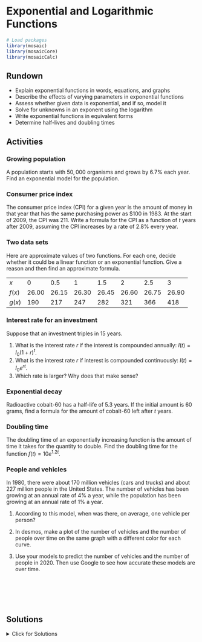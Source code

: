 # Exponential and Logarithmic Functions

```r
# Load packages
library(mosaic)
library(mosaicCore)
library(mosaicCalc)
```

## Rundown

::: {.callout-note title="Learning goals"}
-   Explain exponential functions in words, equations, and graphs
-   Describe the effects of varying parameters in exponential functions
-   Assess whether given data is exponential, and if so, model it
-   Solve for unknowns in an exponent using the logarithm
-   Write exponential functions in equivalent forms
-   Determine half-lives and doubling times
:::

## Activities

### Growing population

A population starts with $50,000$ organisms and grows by $6.7\%$ each year. Find an exponential model for the population.

### Consumer price index

The consumer price index (CPI) for a given year is the amount of money in that year that has the same purchasing power as \$100 in 1983. At the start of 2009, the CPI was 211. Write a formula for the CPI as a function of $t$ years after 2009, assuming the CPI increases by a rate of 2.8% every year.

### Two data sets

Here are approximate values of two functions. For each one, decide whether it could be a linear function or an exponential function. Give a reason and then find an approximate formula.

|        |       |       |       |       |       |       |       |
|--------|-------|-------|-------|-------|-------|-------|-------|
| $x$    | 0     | 0.5   | 1     | 1.5   | 2     | 2.5   | 3     |
| $f(x)$ | 26.00 | 26.15 | 26.30 | 26.45 | 26.60 | 26.75 | 26.90 |
| $g(x)$ | 190   | 217   | 247   | 282   | 321   | 366   | 418   |

### Interest rate for an investment

Suppose that an investment triples in 15 years.

1.  What is the interest rate $r$ if the interest is compounded annually: $I(t) = I_0 (1+r)^t$.
2.  What is the interest rate $r$ if interest is compounded continuously: $I(t) = I_0 e^{rt}$.
3.  Which rate is larger? Why does that make sense?

### Exponential decay

Radioactive cobalt-60 has a half-life of 5.3 years. If the initial amount is 60 grams, find a formula for the amount of cobalt-60 left after $t$ years.

### Doubling time

The doubling time of an exponentially increasing function is the amount of time it takes for the quantity to double. Find the doubling time for the function $f(t) = 10 e^{1.2t}$.

### People and vehicles

In 1980, there were about 170 million vehicles (cars and trucks) and about 227 million people in the United States. The number of vehicles has been growing at an annual rate of 4% a year, while the population has been growing at an annual rate of 1% a year.

1.  According to this model, when was there, on average, one vehicle per person?

2.  In desmos, make a plot of the number of vehicles and the number of people over time on the same graph with a different color for each curve.

3.  Use your models to predict the number of vehicles and the number of people in 2020. Then use Google to see how accurate these models are over time.

\
\
\
\

## Solutions

<details>

<summary>Click for Solutions</summary>

### Growing population

. $$ P(t) = 50000 (1.067)^t$$

### Consumer price index

$$C(t) = 211 (1.028)^t$$

### Two data sets

First, we note that the $x$ values are equally spaced. For $f(x)$, the value increases by $0.15$ for each entry, suggesting a linear function $f(x) = mx+b$. The slope is $$
m=\frac{26.15-26}{20.5-20} = \frac{0.15}{0.2}=0.3.
$$ To find the vertical intercept, we plug in $x=0$ to find that $26 = 0.3 \cdot 0 + b$, so $b=26$. Therefore, $$
f=0.3x+26.
$$ For $g(x)$, we note that each successive value is the previous one multiplied by approximately $1.14$. The points are evenly spaced so we have constant multiplicative change. This is an exponential function $g(x) = C a^t.$

We have $g(0) = 190 = C a^0 = C$, so $c=90$. Next, let's plug in any other point. We have $g(0.5)=217=  190 a^(0.5) = 190 \sqrt{a}$ which means that $a = (217/190)^2=1.304$ So $$ g(x) = 190 (1.304)^t.$$

### Interest rate for an investment

Our initial investment is $I_0$ and we have $I(15) = 3 I_0$.

1.  For annual compounding, we have $$
    \begin{array}{rcl}
    3 I_0 &=& I_0 (1+r)^{15} \\
    3  &=&  (1+r)^{15} \\
    3^{1/15} &=& 1+r \\
    \end{array}
    $$ so $r = 3^{1/15} - 1 = 0.076.$

2.  For continuous compounding, we have $$
    \begin{array}{rcl}
    3 I_0 &=& I_0 e^{15r} \\
    3  &=&  e^{15r} \\
    \ln (3) &=& 15 r\\
    \end{array}
    $$ so $r = \ln(3)/15= 0.073$.

3.  The rate for annual compounding is larger. That makes sense because the interest \`\`snowballs'' faster when you compound continuously.

### Exponential decay

Radioactive cobalt-60 has a half-life of 5.3 years. If the initial amount is 60 grams, find a formula for the amount of cobalt-60 left after $t$ years.

Our function is $f(t) = P_0 a^t$ where $t$ is time in years, and $f(t)$ is the amount of colbalt-60 in grams. Since $60 = f(0) = P_0 a^0$, we know that $P_0 = 60$. Hence, $f(t) = 60 a^t$. Since The half life is 5.3 years, we know that $$
\begin{array}{rcl}
30 & = & 60 a^{5.3}\\
\frac{30}{60} & = & a^{5.3} \\
\left( \frac{1}{2} \right) ^ {1/5.3} & = & a \\
0.877 & \approx & a.
\end{array}
$$ Therefore, $f(t) = 60(0.877)^t$.

### Doubling time

We want to solve $f(t)=20$ for $t$. $$
\begin{array}{rcl}
20 & = & 10 e^{1.2t}\\
2 & = & e^{1.2t} \\
\ln(2) &=& 1.2 t
\end{array}
$$ so $t = \ln(2)/1.2 = 0.578$.

### People and vehicles

Our formulas are $$
\begin{array}{rcl}
v(t) & = & 170(1.04)^t\\
p(t) & = & 227(1.01)^t.
\end{array}
$$ 1. We want to solve $$
\begin{array}{rcl}
v(t) & = & p(t) \\
170(1.04)^t & = & 227(1.01)^t \\
\left( \frac{1.04}{1.01} \right)^t & = & \frac{227}{170} \\
(1.0297) ^ t & = & 227/170 \\
t \ln (1.0297) & = & \ln (1.3353) \\
t & \approx & 9.87.
\end{array}
$$ Since $t$ is years since 1980, there will be one car per person in the year 1980 + 9.87 = 1989.87, that is, nearly 1990.

2.  Here is a plot of the two functions.

![](images/vehicles-people.png){width="50%"}

3.  Our models predict $$
    \begin{array}{rcl}
    v(40) & = & 170(1.04)^{40} \approx 816.17 \text{ million vehicles}\\
    p(40) & = & 227(1.01)^{40} \approx 337.97 \text{ million vehicles.}
    \end{array}
    $$ Google says that in 2020, there were about 273.6 million vehicles and 328.2 million people. So our model's predictions are not accurate.

</details>
